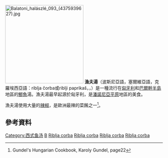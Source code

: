 {{Expand|time=2017-01-23}}
[[File:Balatoni_halászlé_093_(4375939627).jpg|250px]]
'''漁夫湯'''（波斯尼亞語，塞爾維亞語，克羅埃西亞語：riblja čorba或riblji paprikaš，{{lang-bg|рибена чорба}}，{{lang-mk|рибина чорба}}）是一種流行在[[匈牙利|匈牙利]]和[[巴爾幹半島|巴爾幹半島]]地區的[[鯽魚|鯽魚]]湯。漁夫湯最早起源於匈牙利，是[[潘諾尼亞平原|潘諾尼亞平原]]地區的美食。

漁夫湯使用大量的[[辣椒|辣椒]]，是歐洲最辣的菜餚之一<ref>Gundel's Hungarian Cookbook, Karoly Gundel, page22</ref>。

==參考資料==
{{Reflist}}

[[Category:西式鱼汤|Category:西式鱼汤]]
[[Category:西式湯|B]]
[[Category:匈牙利飲食|Riblja corba]]
[[Category:塞爾維亞飲食|Riblja corba]]
[[Category:克羅埃西亞飲食|Riblja corba]]
[[Category:保加利亞飲食|Riblja corba]]